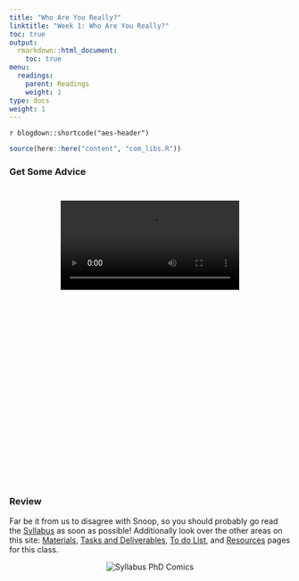 ```yaml
---
title: "Who Are You Really?"
linktitle: "Week 1: Who Are You Really?"
toc: true
output:
  rmarkdown::html_document:
    toc: true
menu:
  readings:
    parent: Readings
    weight: 1
type: docs
weight: 1
---
```


`r blogdown::shortcode("aes-header")`

```r
source(here::here("content", "com_libs.R"))
```

<style>
.videoContainer {
    height: 480px;
    width: 320px;   
    padding: 26px;
}
</style>

### Get Some Advice
<center>
<div class="videoContainer">
<video width="320" controls>
    <source src="/videos/snoop_syllabus.mp4" type="video/mp4">

I'm sorry but your browser doesn't support embedded videos. You can however <a href="/videos/snoop_syllabus.mp4">download it</a>.

</video>
</div>
</center>

### Review

Far be it from us to disagree with Snoop, so you should probably go read the [Syllabus](/syllabus/) as soon as possible! Additionally look over the other areas on this site: [Materials](/materials/), [Tasks and Deliverables](/tasks/), [To do List](/due/), and [Resources](/resources/) pages for this class.

<center>
<img src='/img/comics/in-the-syllabus.png' alt='Syllabus PhD Comics'>
</center>

